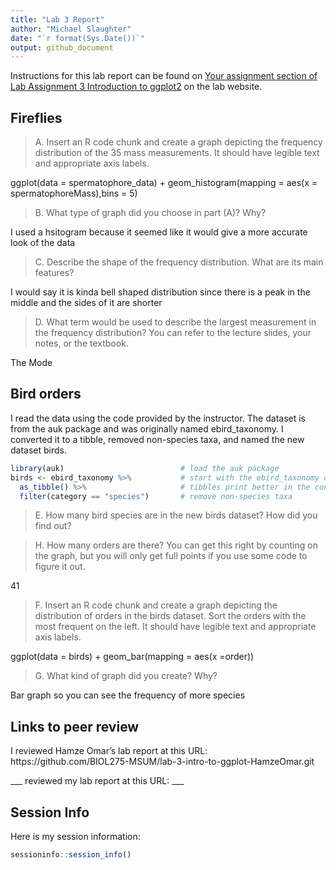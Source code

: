 ---
title: "Lab 3 Report"
author: "Michael Slaughter"
date: "`r format(Sys.Date())`"
output: github_document
---

Instructions for this lab report can be found on [Your assignment section of Lab Assignment 3 Introduction to ggplot2](https://biol275-msum.github.io/introduction-to-ggplot2.html#your-assignment) on the lab website.

## Fireflies

> A. Insert an R code chunk and create a graph depicting the frequency distribution of the 35 mass measurements. It should have legible text and appropriate axis labels.

ggplot(data = spermatophore_data) +
  geom_histogram(mapping = aes(x = spermatophoreMass),bins = 5)


> B. What type of graph did you choose in part (A)? Why?

I used a hsitogram because it seemed like it would give a more accurate look of the data

> C. Describe the shape of the frequency distribution. What are its main features?

I would say it is kinda bell shaped distribution since there is a peak in the middle and the sides of it are shorter

> D. What term would be used to describe the largest measurement in the frequency distribution? You can refer to the lecture slides, your notes, or the textbook.

The Mode

## Bird orders

I read the data using the code provided by the instructor. The dataset is from the auk package and was originally named ebird_taxonomy. I converted it to a tibble, removed non-species taxa, and named the new dataset birds.

```{r}
library(auk)                          # load the auk package
birds <- ebird_taxonomy %>%           # start with the ebird_taxonomy data
  as_tibble() %>%                     # tibbles print better in the console
  filter(category == "species")       # remove non-species taxa
```

> E. How many bird species are in the new birds dataset? How did you find out?



> H. How many orders are there? You can get this right by counting on the graph, but you will only get full points if you use some code to figure it out.

41

> F. Insert an R code chunk and create a graph depicting the distribution of orders in the birds dataset. Sort the orders with the most frequent on the left. It should have legible text and appropriate axis labels.

ggplot(data = birds) +
  geom_bar(mapping = aes(x =order))


> G. What kind of graph did you create? Why?

Bar graph so you can see the frequency of more species

## Links to peer review

I reviewed Hamze Omar's lab report at this URL: https://github.com/BIOL275-MSUM/lab-3-intro-to-ggplot-HamzeOmar.git

\_\_\_ reviewed my lab report at this URL: \_\_\_

## Session Info

Here is my session information:

```{r}
sessioninfo::session_info()
```
